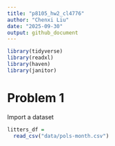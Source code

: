 ```yaml
---
title: "p8105_hw2_cl4776"
author: "Chenxi Liu"
date: "2025-09-30"
output: github_document
---
```


```r
library(tidyverse)
library(readxl)
library(haven)
library(janitor)
```

# Problem 1

Import a dataset

```r
litters_df = 
  read_csv("data/pols-month.csv")
```

